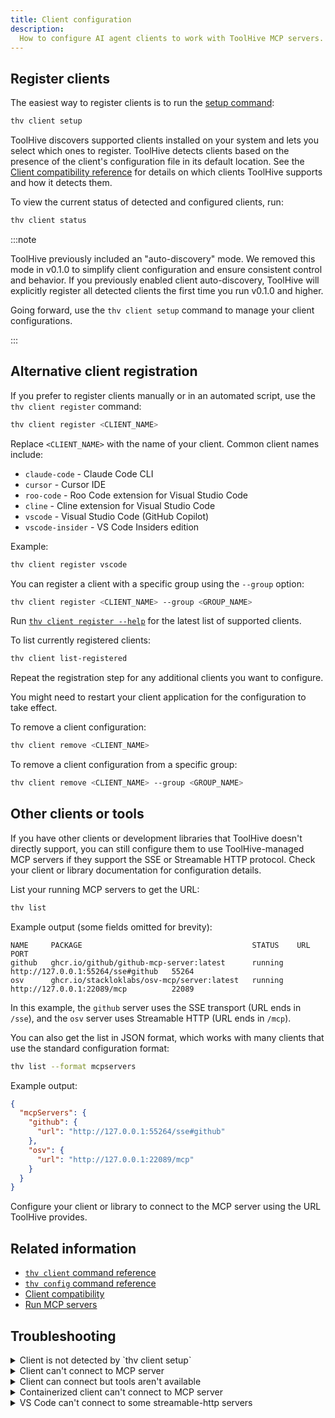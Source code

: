 ```yaml
---
title: Client configuration
description:
  How to configure AI agent clients to work with ToolHive MCP servers.
---
```



<ClientIntro term='Register' />

## Register clients

The easiest way to register clients is to run the
[setup command](../reference/cli/thv_client_setup.md):

```bash
thv client setup
```

ToolHive discovers supported clients installed on your system and lets you
select which ones to register. ToolHive detects clients based on the presence of
the client's configuration file in its default location. See the
[Client compatibility reference](../reference/client-compatibility.mdx) for
details on which clients ToolHive supports and how it detects them.

To view the current status of detected and configured clients, run:

```bash
thv client status
```

:::note

ToolHive previously included an "auto-discovery" mode. We removed this mode in
v0.1.0 to simplify client configuration and ensure consistent control and
behavior. If you previously enabled client auto-discovery, ToolHive will
explicitly register all detected clients the first time you run v0.1.0 and
higher.

Going forward, use the `thv client setup` command to manage your client
configurations.

:::

## Alternative client registration

If you prefer to register clients manually or in an automated script, use the
`thv client register` command:

```bash
thv client register <CLIENT_NAME>
```

Replace `<CLIENT_NAME>` with the name of your client. Common client names
include:

- `claude-code` - Claude Code CLI
- `cursor` - Cursor IDE
- `roo-code` - Roo Code extension for Visual Studio Code
- `cline` - Cline extension for Visual Studio Code
- `vscode` - Visual Studio Code (GitHub Copilot)
- `vscode-insider` - VS Code Insiders edition

Example:

```bash
thv client register vscode
```

You can register a client with a specific group using the `--group` option:

```bash
thv client register <CLIENT_NAME> --group <GROUP_NAME>
```

Run [`thv client register --help`](../reference/cli/thv_client_register.md) for
the latest list of supported clients.

To list currently registered clients:

```bash
thv client list-registered
```

Repeat the registration step for any additional clients you want to configure.

You might need to restart your client application for the configuration to take
effect.

To remove a client configuration:

```bash
thv client remove <CLIENT_NAME>
```

To remove a client configuration from a specific group:

```bash
thv client remove <CLIENT_NAME> --group <GROUP_NAME>
```

## Other clients or tools

If you have other clients or development libraries that ToolHive doesn't
directly support, you can still configure them to use ToolHive-managed MCP
servers if they support the SSE or Streamable HTTP protocol. Check your client
or library documentation for configuration details.

List your running MCP servers to get the URL:

```bash
thv list
```

Example output (some fields omitted for brevity):

```text
NAME     PACKAGE                                      STATUS    URL                                 PORT
github   ghcr.io/github/github-mcp-server:latest      running   http://127.0.0.1:55264/sse#github   55264
osv      ghcr.io/stackloklabs/osv-mcp/server:latest   running   http://127.0.0.1:22089/mcp          22089
```

In this example, the `github` server uses the SSE transport (URL ends in
`/sse`), and the `osv` server uses Streamable HTTP (URL ends in `/mcp`).

You can also get the list in JSON format, which works with many clients that use
the standard configuration format:

```bash
thv list --format mcpservers
```

Example output:

```json
{
  "mcpServers": {
    "github": {
      "url": "http://127.0.0.1:55264/sse#github"
    },
    "osv": {
      "url": "http://127.0.0.1:22089/mcp"
    }
  }
}
```

Configure your client or library to connect to the MCP server using the URL
ToolHive provides.

## Related information

- [`thv client` command reference](../reference/cli/thv_client.md)
- [`thv config` command reference](../reference/cli/thv_config.md)
- [Client compatibility](../reference/client-compatibility.mdx)
- [Run MCP servers](./run-mcp-servers.mdx)

## Troubleshooting

<details>
<summary>Client is not detected by `thv client setup`</summary>

If ToolHive doesn't detect your client:

1. Verify ToolHive supports your client in the
   [Client compatibility reference](../reference/client-compatibility.mdx).

2. Make sure you installed the client in its default location. ToolHive detects
   clients based on their configuration files. If the client isn't in its
   default location, ToolHive can't detect it.

3. Try manually registering the client:

   ```bash
   thv client register <CLIENT_NAME>
   ```

</details>

<details>
<summary>Client can't connect to MCP server</summary>

If your client can't connect to the MCP server:

1. Verify the MCP server is running:

   ```bash
   thv list
   ```

2. Check if the client is registered:

   ```bash
   thv client status
   ```

3. Make sure the URL is correct and accessible. Use `curl` to test the
   connection:

   ```bash
   curl <MCP_SERVER_URL>
   ```

4. Restart your client application.

</details>

<details>
<summary>Client can connect but tools aren't available</summary>

If your client connects to the MCP server but tools aren't available:

1. Make sure the MCP server is running and accessible:

   ```bash
   thv list

   curl <MCP_SERVER_URL>
   ```

2. Check the MCP server logs:

   ```bash
   thv logs <SERVER_NAME>
   ```

3. Make sure you properly configured the MCP server in your client.
4. For Visual Studio Code, make sure you started the MCP server in the settings
   (see the VS Code with Copilot section in the
   [Client compatibility reference](../reference/client-compatibility.mdx#vs-code-with-copilot)).
5. If you've implemented authentication for your MCP server, make sure the
   client has the necessary permissions to access the tools.

</details>

<details>
<summary>Containerized client can't connect to MCP server</summary>

If you're running an MCP client inside a container and it can't connect to an
MCP server running on the same host, make sure you use the correct host address.
The ToolHive proxy is a standard OS process, so it listens on the host's network
interface.

For example, on Docker Desktop, use `host.docker.internal` instead of
`localhost`. On Linux Docker environments, you may need to use the host's IP
address or configure the container's network to use `host` mode for proper
connectivity.

Refer to your containerization platform's documentation for details on how to
configure network access between containers and the host.

</details>

<details>
<summary>VS Code can't connect to some streamable-http servers</summary>

You might encounter errors with Visual Studio Code connecting to some
Python-based MCP servers using the Streamable HTTP transport protocol:

```text
[info] Connection state: Error Error sending message to http://localhost:49574/mcp: TypeError: fetch failed
[error] Server exited before responding to `initialize` request.
```

This is a known interaction between VS Code and certain versions of the FastMCP
SDK used by Python-based MCP servers. If you inspect the HTTP connection, you'll
see a `307 Temporary Redirect` response, which VS Code doesn't handle correctly.

This
[issue is resolved](https://github.com/modelcontextprotocol/python-sdk/pull/781)
in the latest versions of the SDK, but if you're using an older version of a
Python-based MCP server, you might still encounter it.

There are two workarounds:

1. Change the URL in your VS Code settings to add a trailing slash to the MCP
   server URL. For example, change `http://localhost:49574/mcp` to
   `http://localhost:49574/mcp/`. You'll need to re-apply this if you stop and
   restart the MCP server.
2. If the MCP server supports SSE, switch to using the SSE transport instead of
   Streamable HTTP.

</details>
